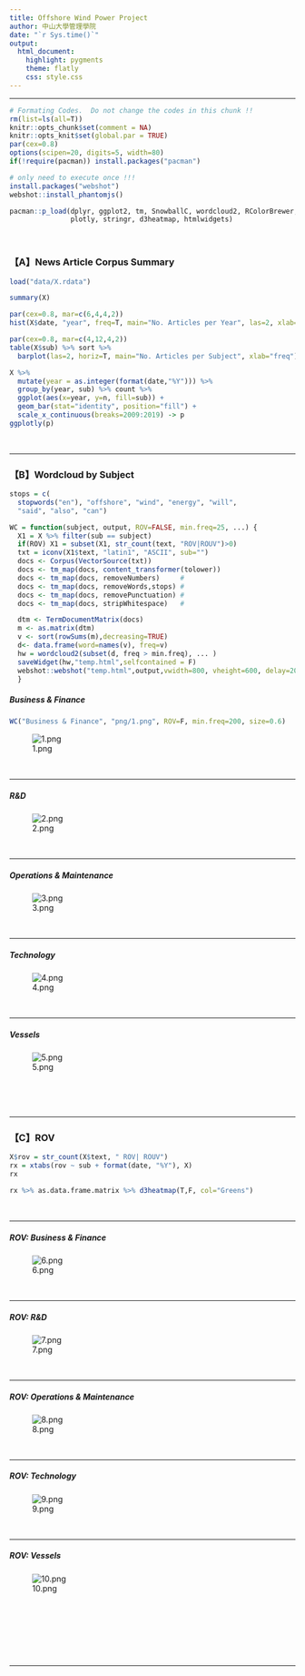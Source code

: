 ```yaml
---
title: Offshore Wind Power Project
author: 中山大學管理學院 
date: "`r Sys.time()`"
output: 
  html_document:
    highlight: pygments
    theme: flatly
    css: style.css
---
```


<hr>

```r
# Formating Codes.  Do not change the codes in this chunk !!
rm(list=ls(all=T))
knitr::opts_chunk$set(comment = NA)
knitr::opts_knit$set(global.par = TRUE)
par(cex=0.8)
options(scipen=20, digits=5, width=80)
if(!require(pacman)) install.packages("pacman")
```

```r
# only need to execute once !!!
install.packages("webshot")
webshot::install_phantomjs()
```

```r
pacman::p_load(dplyr, ggplot2, tm, SnowballC, wordcloud2, RColorBrewer, 
               plotly, stringr, d3heatmap, htmlwidgets)
```

<br>

### 【A】News Article Corpus Summary
```r
load("data/X.rdata")
```

```r
summary(X)
```

```r
par(cex=0.8, mar=c(6,4,4,2))
hist(X$date, "year", freq=T, main="No. Articles per Year", las=2, xlab="")
```

```r
par(cex=0.8, mar=c(4,12,4,2))
table(X$sub) %>% sort %>% 
  barplot(las=2, horiz=T, main="No. Articles per Subject", xlab="freq")
```


```r
X %>% 
  mutate(year = as.integer(format(date,"%Y"))) %>% 
  group_by(year, sub) %>% count %>% 
  ggplot(aes(x=year, y=n, fill=sub)) + 
  geom_bar(stat="identity", position="fill") +
  scale_x_continuous(breaks=2009:2019) -> p
ggplotly(p)
```

<br><hr>

### 【B】Wordcloud by Subject

```r
stops = c(
  stopwords("en"), "offshore", "wind", "energy", "will", 
  "said", "also", "can")

WC = function(subject, output, ROV=FALSE, min.freq=25, ...) {
  X1 = X %>% filter(sub == subject)
  if(ROV) X1 = subset(X1, str_count(text, "ROV|ROUV")>0)
  txt = iconv(X1$text, "latin1", "ASCII", sub="")
  docs <- Corpus(VectorSource(txt))
  docs <- tm_map(docs, content_transformer(tolower)) 
  docs <- tm_map(docs, removeNumbers)     # 
  docs <- tm_map(docs, removeWords,stops) # 
  docs <- tm_map(docs, removePunctuation) # 
  docs <- tm_map(docs, stripWhitespace)   # 

  dtm <- TermDocumentMatrix(docs)
  m <- as.matrix(dtm)
  v <- sort(rowSums(m),decreasing=TRUE)
  d<- data.frame(word=names(v), freq=v)
  hw = wordcloud2(subset(d, freq > min.freq), ... )
  saveWidget(hw,"temp.html",selfcontained = F)
  webshot::webshot("temp.html",output,vwidth=800, vheight=600, delay=20)
  }
```


##### Business & Finance
```r
WC("Business & Finance", "png/1.png", ROV=F, min.freq=200, size=0.6) 
```
![1.png](png/1.png)


<br><hr>

##### R&D
![2.png](png/2.png)


<br><hr>
##### Operations & Maintenance
![3.png](png/3.png)



<br><hr>
##### Technology
![4.png](png/4.png)


<br><hr>
##### Vessels
![5.png](png/5.png)


<br><br><br><hr>

### 【C】ROV 

```r
X$rov = str_count(X$text, " ROV| ROUV")
rx = xtabs(rov ~ sub + format(date, "%Y"), X) 
rx
```


```r
rx %>% as.data.frame.matrix %>% d3heatmap(T,F, col="Greens")
```


<br><hr>

##### ROV: Business & Finance
![6.png](png/6.png)

<br><hr>
##### ROV: R&D
![7.png](png/7.png)


<br><hr>
##### ROV: Operations & Maintenance
![8.png](png/8.png)


<br><hr>
##### ROV: Technology
![9.png](png/9.png)

<br><hr>
##### ROV: Vessels
![10.png](png/10.png)


<br><br>

<br><br><br><hr>














